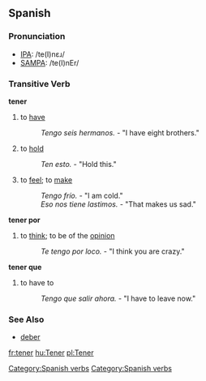 ==Spanish==
=== Pronunciation ===
*[[w:IPA_chart_for_English|IPA]]: /te(I)nɛɹ/
*[[w:SAMPA_chart_for_English|SAMPA]]: /te(I)nEr/

=== Transitive Verb ===
[[Category:Spanish verbs]]
'''tener'''
# to [[have]]
#: ''Tengo seis hermanos.'' - "I have eight brothers."
# to [[hold]]
#: ''Ten esto.'' - "Hold this."
# to [[feel]]; to [[make]] 
#: ''Tengo frío.'' - "I am cold."
#: ''Eso nos tiene lastimos.'' - "That makes us sad."
'''tener por'''
# to [[think]]; to be of the [[opinion]]
#: ''Te tengo por loco.'' - "I think you are crazy."
'''tener que'''
# to have to
#: ''Tengo que salir ahora.'' - "I have to leave now."

{{template:Es:-er(tener)|ten|tien|tuv}}

=== See Also ===
*[[deber]]

[[Category:Spanish verbs]]

[[fr:tener]]
[[hu:Tener]]
[[pl:Tener]]